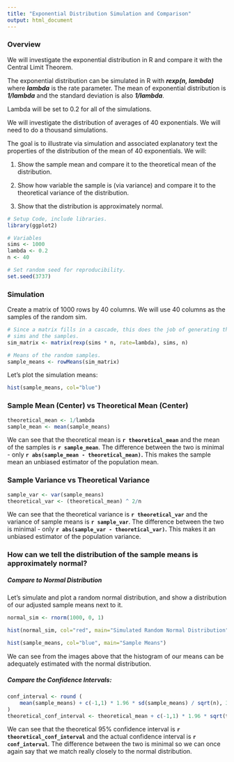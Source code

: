 ```yaml
---
title: "Exponential Distribution Simulation and Comparison"
output: html_document
---
```


### Overview
We will investigate the exponential distribution in R and compare it with the Central Limit Theorem.  

The exponential distribution can be simulated in R with ***rexp(n, lambda)*** where ***lambda*** is the rate parameter. The mean of exponential distribution is ***1/lambda*** and the standard deviation is also ***1/lambda***. 

Lambda will be set to 0.2 for all of the simulations. 

We will investigate the distribution of averages of 40 exponentials. We will need to do a thousand simulations.

The goal is to illustrate via simulation and associated explanatory text the properties of the distribution of the mean of 40 exponentials. We will: 

1. Show the sample mean and compare it to the theoretical mean of the distribution.

2. Show how variable the sample is (via variance) and compare it to the theoretical variance of the distribution.

3. Show that the distribution is approximately normal.



```r
# Setup Code, include libraries.
library(ggplot2)

# Variables
sims <- 1000
lambda <- 0.2
n <- 40

# Set random seed for reproducibility.
set.seed(3737)
```

### Simulation
Create a matrix of 1000 rows by 40 columns. 
We will use 40 columns as the samples of the random sim.  
```r
# Since a matrix fills in a cascade, this does the job of generating the 
# sims and the samples.
sim_matrix <- matrix(rexp(sims * n, rate=lambda), sims, n)

# Means of the random samples.
sample_means <- rowMeans(sim_matrix)
```


Let's plot the simulation means:
```r
hist(sample_means, col="blue")
```

### Sample Mean (Center) vs Theoretical Mean (Center)
```r
theoretical_mean <- 1/lambda
sample_mean <- mean(sample_means)
```

We can see that the theoretical mean is **`r theoretical_mean`** and the mean of the samples is **`r sample_mean`**.  The difference between the two is minimal - only **`r abs(sample_mean - theoretical_mean)`.**  This makes the sample mean an unbiased estimator of the population mean.

### Sample Variance vs Theoretical Variance
```r
sample_var <- var(sample_means)
theoretical_var <- (theoretical_mean) ^ 2/n
```

We can see that the theoretical variance is **`r theoretical_var `** and the variance of sample means is **`r sample_var`**.  The difference between the two is minimal - only **`r abs(sample_var - theoretical_var)`.**  This makes it an unbiased estimator of the population variance.

### How can we tell the distribution of the sample means is approximately normal? 

##### Compare to Normal Distribution
Let's simulate and plot a random normal distribution, and show a distribution of our adjusted sample means next to it.

```r
normal_sim <- rnorm(1000, 0, 1)
```

```r
hist(normal_sim, col="red", main="Simulated Random Normal Distribution")
```

```r
hist(sample_means, col="blue", main="Sample Means")
```

<div style="clear: both"></div>

We can see from the images above that the histogram of our means can be adequately estimated with the normal distribution.

##### Compare the Confidence Intervals:
```r
conf_interval <- round (
    mean(sample_means) + c(-1,1) * 1.96 * sd(sample_means) / sqrt(n), 3
)
theoretical_conf_interval <- theoretical_mean + c(-1,1) * 1.96 * sqrt(theoretical_var) / sqrt(n);
```
We can see that the theoretical 95% confidence interval is **`r theoretical_conf_interval `** and the actual confidence interval is **`r conf_interval`**.  The difference between the two is minimal so we can once again say that we match really closely to the normal distribution.
